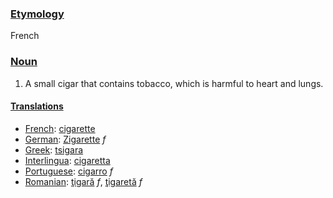 ===[[Etymology]]===

French

===[[Noun]]===

# A small cigar that contains tobacco, which is harmful to heart and lungs.

====[[Translations]]====
*[[French]]: [[cigarette]]
*[[German]]: [[Zigarette]] ''f''
*[[Greek]]: [[tsigara]]
*[[Interlingua]]: [[cigaretta]]
*[[Portuguese]]: [[cigarro]] ''f''
*[[Romanian]]: [[ţigară]] ''f'', [[ţigaretă]] ''f''